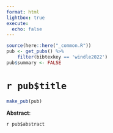 ```yaml
---
format: html
lightbox: true
execute:
  echo: false
---
```


```r
source(here::here("_common.R"))
pub <- get_pubs() %>% 
    filter(bibtexkey == 'windle2022')
pub$summary <- FALSE
```

# `r pub$title` 

```r
make_pub(pub)
```

**Abstract**:

`r pub$abstract`


